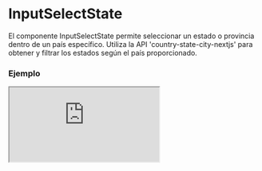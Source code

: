 
# InputSelectState

El componente InputSelectState permite seleccionar un estado o provincia dentro de un país específico. Utiliza la API 'country-state-city-nextjs' para obtener y filtrar los estados según el país proporcionado.

### Ejemplo

<Iframe src="https://fenextjs-component-storybook.vercel.app/iframe.html?args=&id=component-input-select-state--index&viewMode=story" />

### Importacion

Para importar el componente InputSelectState, se puede hacer desde fenextjs

```tsx copy
import { InputSelectState } from "fenextjs";
```

### Parametros

| Parametro | Tipo | Requerido | Default | Descripcion |
| --------- | ---- | --------- | ------- | ----------- |
| country | CountryProps | no | undefined | Objeto que representa el país seleccionado, necesario para filtrar los estados correspondientes. |
| id | string | no | undefined | ID del input select. |
| label | string | no | undefined | Etiqueta para el campo de selección de estado. |
| className | string | no | '' | Clase CSS para personalizar el contenedor del input. |
| placeholder | string | no | undefined | Texto de marcador de posición que aparece cuando no hay selección. |
| disabled | boolean | no | false | Indica si el selector de estado está deshabilitado. |
| value | StateProps | no | undefined | Valor seleccionado actualmente en el selector de estado. |
| onChange | (value: StateProps) =\> void | no | undefined | Función que se ejecuta cuando el valor seleccionado cambia. |
| isClearable | boolean | no | false | Indica si se puede limpiar el campo de selección. |

### Storybook

Para ver el storybook del componente lo puede hacer con este [link](https://fenextjs-component-storybook.vercel.app/?path=/story/component-input-select-state--index)

### Usos

- InputSelectState básico

```tsx copy
<InputSelectState />
```

- InputSelectState con país preseleccionado

```tsx copy
<InputSelectState country={selectedCountry} />
```

- InputSelectState con cambio de estado

```tsx copy
<InputSelectState onChange={(state) => console.log(state)} />
```

- InputSelectState deshabilitado

```tsx copy
<InputSelectState disabled={true} />
```


